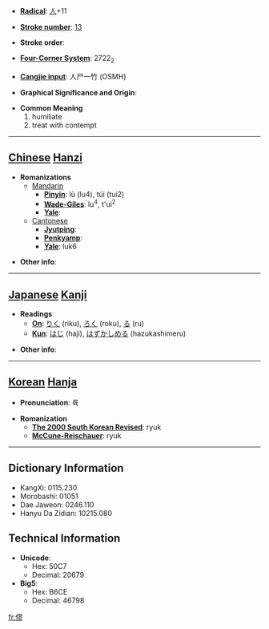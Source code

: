 * '''[[Wiktionary:Chinese radical index| Radical]]''': [[Wiktionary:Chinese radical index 人|人]]+11

* '''[[Wiktionary:Chinese total strokes index|Stroke number]]''': [[Wiktionary:Chinese total strokes index 13|13]]

* '''Stroke order''': 

* '''[[Wiktionary:Chinese four corner index|Four-Corner System]]''': 2722<sub>2</sub>

* '''[[Wiktionary:Chinese Cangjie index|Cangjie input]]''': 人尸一竹 (OSMH)

* '''Graphical Significance and Origin''': 

* '''Common Meaning'''
*#humiliate
*# treat with contempt


----

== [[Chinese]] [[Hanzi]] ==

* '''Romanizations'''
** [[Mandarin]]
*** '''[[Pinyin]]''': lù (lu4), túi (tui2)
*** '''[[Wade-Giles]]''': lu<sup>4</sup>, t'ui<sup>2</sup>
*** '''[[Yale]]''': 
**[[Cantonese]]
***'''[[Jyutping]]''':
***'''[[Penkyamp]]''': 
***'''[[Yale]]''': luk6

* '''Other info''': 

----

== [[Japanese]] [[Kanji]] ==

* '''Readings'''
** '''[[On]]''': [[りく]] (riku), [[ろく]] (roku), [[る]] (ru)
** '''[[Kun]]''': [[はじ]] (haji), [[はずかしめる]] (hazukashimeru)

* '''Other info''':  

----

== [[Korean]] [[Hanja]] ==

* '''Pronunciation''': 륙

* '''Romanization'''
** '''[[The 2000 South Korean Revised Romanization|The 2000 South Korean Revised]]''': ryuk
** '''[[McCune-Reischauer]]''': ryuk

----

== Dictionary Information ==

* KangXi: 0115.230
* Morobashi: 01051
* Dae Jaweon: 0246.110
* Hanyu Da Zidian: 10215.080

== Technical Information ==

* '''Unicode''':
** Hex: 50C7
** Decimal: 20679
* '''Big5''':
** Hex: B6CE
** Decimal: 46798

[[fr:僇]]